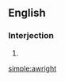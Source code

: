 ==English==

===Interjection===
{{en-interj}}

# {{eye dialect of|alright|lang=en}}

[[simple:awright]]